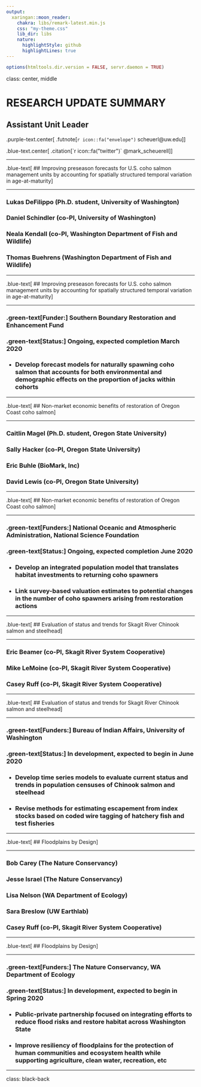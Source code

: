 ```yaml
---
output:
  xaringan::moon_reader:
    chakra: libs/remark-latest.min.js
    css: "my-theme.css"
    lib_dir: libs
    nature:
      highlightStyle: github
      highlightLines: true
---
```


```r
options(htmltools.dir.version = FALSE, servr.daemon = TRUE)
```

class: center, middle

# RESEARCH UPDATE SUMMARY
## Assistant Unit Leader

.purple-text.center[
.futnote[`r icon::fa("envelope")` scheuerl@uw.edu]
]

.blue-text.center[
.citation[`r icon::fa("twitter")` @mark_scheuerell]
]

---

.blue-text[
## Improving preseason forecasts for U.S. coho salmon management units by accounting for spatially structured temporal variation in age-at-maturity
]

***

### Lukas DeFilippo (Ph.D. student, University of Washington)
### Daniel Schindler (co-PI, University of Washington)
### Neala Kendall (co-PI, Washington Department of Fish and Wildlife)
### Thomas Buehrens (Washington Department of Fish and Wildlife)

---

.blue-text[
## Improving preseason forecasts for U.S. coho salmon management units by accounting for spatially structured temporal variation in age-at-maturity
]

***

### .green-text[Funder:] Southern Boundary Restoration and Enhancement Fund

### .green-text[Status:] Ongoing, expected completion March 2020

* ### Develop forecast models for naturally spawning coho salmon that accounts for both environmental and demographic effects on the proportion of jacks within cohorts

---

.blue-text[
## Non-market economic benefits of restoration of Oregon Coast coho salmon
]

***

### Caitlin Magel (Ph.D. student, Oregon State University)
### Sally Hacker (co-PI, Oregon State University) 
### Eric Buhle (BioMark, Inc)
### David Lewis (co-PI, Oregon State University)

---

.blue-text[
## Non-market economic benefits of restoration of Oregon Coast coho salmon
]

***

### .green-text[Funders:] National Oceanic and Atmospheric Administration, National Science Foundation

### .green-text[Status:] Ongoing, expected completion June 2020

* ### Develop an integrated population model that translates habitat investments to returning coho spawners

* ### Link survey-based valuation estimates to potential changes in the number of coho spawners arising from restoration actions


---

.blue-text[
## Evaluation of status and trends for Skagit River Chinook salmon and steelhead
]

***

### Eric Beamer (co-PI, Skagit River System Cooperative)
### Mike LeMoine (co-PI, Skagit River System Cooperative)
### Casey Ruff (co-PI, Skagit River System Cooperative)

---

.blue-text[
## Evaluation of status and trends for Skagit River Chinook salmon and steelhead
]

***

### .green-text[Funders:] Bureau of Indian Affairs, University of Washington

### .green-text[Status:] In development, expected to begin in June 2020

* ### Develop time series models to evaluate current status and trends in population censuses of Chinook salmon and steelhead

* ### Revise methods for estimating escapement from index stocks based on coded wire tagging of hatchery fish and test fisheries


---

.blue-text[
## Floodplains by Design
]

***

### Bob Carey (The Nature Conservancy)
### Jesse Israel (The Nature Conservancy)
### Lisa Nelson (WA Department of Ecology)
### Sara Breslow (UW Earthlab)
### Casey Ruff (co-PI, Skagit River System Cooperative)

---

.blue-text[
## Floodplains by Design
]

***

### .green-text[Funders:] The Nature Conservancy, WA Department of Ecology

### .green-text[Status:] In development, expected to begin in Spring 2020

* ### Public-private partnership focused on integrating efforts to reduce flood risks and restore habitat across Washington State

* ### Improve resiliency of floodplains for the protection of human communities and ecosystem health while supporting agriculture, clean water, recreation, etc


---

class: black-back

